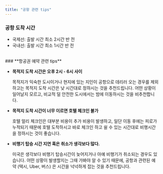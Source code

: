 ```yaml
---
title: "공항 관련 tips"
---
```


### **공항 도착 시간**

- 국제선: 출발 시간 최소 2시간 반 전
- 국내선: 출발 시간 최소 1시간 반 전

<br />
### **항공권 예약 관련 tips**

- **목적지 도착 시간은 오후 2시 - 6시 사이**

  목적지가 익숙한 도시이거나 현지에 있는 지인이 공항으로 데리러 오는 경우를 제외하고는 목적지 도착 시간은 낮 시간대로 정하시는 것을 추천드립니다. 어떤 상황이 일어날지 모르고, 비교적 덜 안전한 도시에서는 밤에 이동하시는 것을 비추천합니다.

- **목적지 도착 시간이 너무 이르면 호텔 체크인 불가**

  호텔 얼리 체크인은 대부분 비용이 추가 비용이 발생하고, 일단 이동 후에는 피로가 누적되기 때문에 호텔 도착하시고 바로 체크인 하고 쉴 수 있는 시간대로 비행시간을 정하시는 것이 좋습니다.

- **비행기 탑승 시간 지연 혹은 취소가 생각보다 많다.**

  미국은 생각보다 비행기 탑승시간이 늦어지거나 아예 비행기가 취소되는 경우도 있습니다. 어떤 상황이 발생할지는 그때 가봐야 알 수 있기 때문에, 공항과 관련된 예약 (택시, Uber, 버스) 은 시간을 넉넉하게 잡는 것을 추천드립니다.
